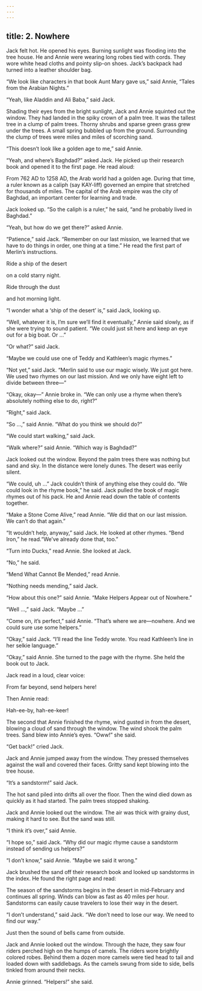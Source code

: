 ```yaml
---
---
---
```

title: 2. Nowhere
---



Jack felt hot. He opened his eyes. Burning sunlight was flooding into the tree house. He and Annie were wearing long robes tied with cords. They wore white head cloths and pointy slip-on shoes. Jack’s backpack had turned into a leather shoulder bag.



“We look like characters in that book Aunt Mary gave us,” said Annie, “Tales from the Arabian Nights.”

“Yeah, like Aladdin and Ali Baba,” said Jack.

Shading their eyes from the bright sunlight, Jack and Annie squinted out the window. They had landed in the spiky crown of a palm tree. It was the tallest tree in a clump of palm trees. Thorny shrubs and sparse green grass grew under the trees. A small spring bubbled up from the ground. Surrounding the clump of trees were miles and miles of scorching sand.

“This doesn’t look like a golden age to me,” said Annie.

“Yeah, and where’s Baghdad?” asked Jack. He picked up their research book and opened it to the first page. He read aloud:

From 762 AD to 1258 AD, the Arab world had a golden age. During that time, a ruler known as a caliph (say KAY-liff) governed an empire that stretched for thousands of miles. The capital of the Arab empire was the city of Baghdad, an important center for learning and trade.



Jack looked up. “So the caliph is a ruler,” he said, “and he probably lived in Baghdad.”

“Yeah, but how do we get there?” asked Annie.

“Patience,” said Jack. “Remember on our last mission, we learned that we have to do things in order, one thing at a time.” He read the first part of Merlin’s instructions.

Ride a ship of the desert

on a cold starry night.

Ride through the dust

and hot morning light.



“I wonder what a ‘ship of the desert’ is,” said Jack, looking up.

“Well, whatever it is, I’m sure we’ll find it eventually,” Annie said slowly, as if she were trying to sound patient. “We could just sit here and keep an eye out for a big boat. Or …”

“Or what?” said Jack.

“Maybe we could use one of Teddy and Kathleen’s magic rhymes.”

“Not yet,” said Jack. “Merlin said to use our magic wisely. We just got here. We used two rhymes on our last mission. And we only have eight left to divide between three—”

“Okay, okay—” Annie broke in. “We can only use a rhyme when there’s absolutely nothing else to do, right?”

“Right,” said Jack.

“So …,” said Annie. “What do you think we should do?”

“We could start walking,” said Jack.

“Walk where?” said Annie. “Which way is Baghdad?”

Jack looked out the window. Beyond the palm trees there was nothing but sand and sky. In the distance were lonely dunes. The desert was eerily silent.

“We could, uh …” Jack couldn’t think of anything else they could do. “We could look in the rhyme book,” he said. Jack pulled the book of magic rhymes out of his pack. He and Annie read down the table of contents together.

“Make a Stone Come Alive,” read Annie. “We did that on our last mission. We can’t do that again.”

“It wouldn’t help, anyway,” said Jack. He looked at other rhymes. “Bend Iron,” he read.“We’ve already done that, too.”

“Turn into Ducks,” read Annie. She looked at Jack.

“No,” he said.

“Mend What Cannot Be Mended,” read Annie.

“Nothing needs mending,” said Jack.

“How about this one?” said Annie. “Make Helpers Appear out of Nowhere.”

“Well …,” said Jack. “Maybe …”

“Come on, it’s perfect,” said Annie. “That’s where we are—nowhere. And we could sure use some helpers.”

“Okay,” said Jack. “I’ll read the line Teddy wrote. You read Kathleen’s line in her selkie language.”

“Okay,” said Annie. She turned to the page with the rhyme. She held the book out to Jack.

Jack read in a loud, clear voice:

From far beyond, send helpers here!

Then Annie read:

Hah-ee-by, hah-ee-keer!

The second that Annie finished the rhyme, wind gusted in from the desert, blowing a cloud of sand through the window. The wind shook the palm trees. Sand blew into Annie’s eyes. “Oww!” she said.

“Get back!” cried Jack.

Jack and Annie jumped away from the window. They pressed themselves against the wall and covered their faces. Gritty sand kept blowing into the tree house.

“It’s a sandstorm!” said Jack.

The hot sand piled into drifts all over the floor. Then the wind died down as quickly as it had started. The palm trees stopped shaking.

Jack and Annie looked out the window. The air was thick with grainy dust, making it hard to see. But the sand was still.

“I think it’s over,” said Annie.

“I hope so,” said Jack. “Why did our magic rhyme cause a sandstorm instead of sending us helpers?”

“I don’t know,” said Annie. “Maybe we said it wrong.”

Jack brushed the sand off their research book and looked up sandstorms in the index. He found the right page and read:

The season of the sandstorms begins in the desert in mid-February and continues all spring. Winds can blow as fast as 40 miles per hour. Sandstorms can easily cause travelers to lose their way in the desert.



“I don’t understand,” said Jack. “We don’t need to lose our way. We need to find our way.”

Just then the sound of bells came from outside.

Jack and Annie looked out the window. Through the haze, they saw four riders perched high on the humps of camels. The riders wore brightly colored robes. Behind them a dozen more camels were tied head to tail and loaded down with saddlebags. As the camels swung from side to side, bells tinkled from around their necks.

Annie grinned. “Helpers!” she said.
